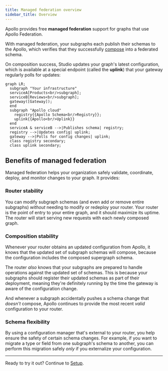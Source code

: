 ```yaml
---
title: Managed federation overview
sidebar_title: Overview
---
```


Apollo provides free **managed federation** support for graphs that use Apollo Federation.

With managed federation, your subgraphs each publish their schemas to the Apollo, which verifies that they successfully [compose](../federated-types/composition/) into a federated schema.

On composition success, Studio updates your graph's latest configuration, which is available at a special endpoint (called the **uplink**) that your gateway regularly polls for updates:

```mermaid
graph LR;
  subgraph "Your infrastructure"
  serviceA[Products<br/>subgraph];
  serviceB[Reviews<br/>subgraph];
  gateway([Gateway]);
  end
  subgraph "Apollo cloud"
    registry{{Apollo Schema<br/>Registry}};
    uplink{{Apollo<br/>Uplink}}
  end
  serviceA & serviceB -->|Publishes schema| registry;
  registry -->|Updates config| uplink;
  gateway -->|Polls for config changes| uplink;
  class registry secondary;
  class uplink secondary;
```

## Benefits of managed federation

Managed federation helps your organization safely validate, coordinate, deploy, and monitor changes to your graph. It provides:

### Router stability

You can modify subgraph schemas (and even add or remove entire subgraphs) _without_ needing to modify or redeploy your router. Your router is the point of entry to your entire graph, and it should maximize its uptime.  The router will start serving new requests with each newly composed graph.

### Composition stability

Whenever your router obtains an updated configuration from Apollo, it knows that the updated set of subgraph schemas will compose, because the configuration includes the composed supergraph schema.

The router _also_ knows that your subgraphs are prepared to handle operations against the updated set of schemas. This is because your subgraphs should register their updated schemas as part of their deployment, meaning they're definitely running by the time the gateway is aware of the configuration change.

And whenever a subgraph accidentally pushes a schema change that _doesn't_ compose, Apollo continues to provide the most recent _valid_ configuration to your router.


### Schema flexibility

By using a configuration manager that's external to your router, you help ensure the safety of certain schema changes. For example, if you want to migrate a type or field from one subgraph's schema to another, you can perform this migration safely _only_ if you externalize your configuration.

<hr/>

Ready to try it out? Continue to [Setup](./setup/).
